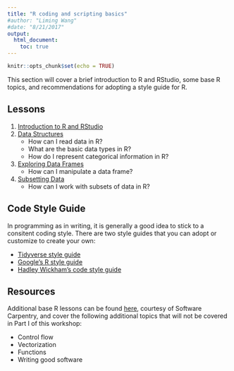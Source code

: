 ```yaml
---
title: "R coding and scripting basics"
#author: "Liming Wang"
#date: "8/21/2017"
output: 
  html_document:
    toc: true
---
```


```r
knitr::opts_chunk$set(echo = TRUE)
```
This section will cover a brief introduction to R and RStudio, some base R topics, and recommendations for adopting a style guide for R. 

## Lessons
1. [Introduction to R and RStudio](http://swcarpentry.github.io/r-novice-gapminder/01-rstudio-intro/)
1. [Data Structures](http://swcarpentry.github.io/r-novice-gapminder/04-data-structures-part1/index.html)
    - How can I read data in R?
    - What are the basic data types in R?
    - How do I represent categorical information in R?
1. [Exploring Data Frames](http://swcarpentry.github.io/r-novice-gapminder/05-data-structures-part2/index.html)
    - How can I manipulate a data frame?
1. [Subsetting Data](http://swcarpentry.github.io/r-novice-gapminder/06-data-subsetting/index.html)
    - How can I work with subsets of data in R?

## Code Style Guide

In programming as in writing, it is generally a good idea to stick to a consitent coding style. There are two style guides that you can adopt or customize to create your own:

- [Tidyverse style guide](https://style.tidyverse.org/)
- [Google's R style guide](https://google.github.io/styleguide/Rguide.xml)
- [Hadley Wickham's code style guide](http://adv-r.had.co.nz/Style.html)

## Resources
Additional base R lessons can be found [here](http://swcarpentry.github.io/r-novice-gapminder/), courtesy of Software Carpentry, and cover the following additional topics that will not be covered in Part I of this workshop:

- Control flow
- Vectorization
- Functions
- Writing good software
